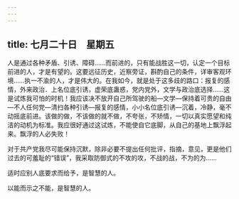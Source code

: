 ```yaml
---
---
---
```

title: 七月二十日　星期五
---




人是通过各种矛盾、引诱、障碍……而前进的，只有能战胜这一切，认定一个目标前进的人，才是有望的。这要远征历史，近察旁证，斟酌自己的条件，详审客观环境……执一不渝的人，才是伟大的。在我如今，就是处于这多歧的路口：报复的感情，外来政治．上名位底引诱，虚荣底蛊惑，党内党外，文学与政治底选择……这是试炼我可怕的时机！我应该决不放开自己所驾驶的船―文学―保持着可贵的自由―不人任何党―清扫各种引诱―报复的感情，小小名位底引诱―沉着，冷静，毫不动摇底前进。该做的做，不该做的就不做，不夸张，不矫情，一切以真实愿望和纯洁的动机为标准。我应很好通过这试炼，不能使自它底脚，从自己的基地上飘浮起来。飘浮的人必失败！

对于共产党我尽可能保持沉默，除非必要不提出任何批评，指摘，意见，更是他们过去的可羞耻的“错误”，我采取防御式的不攻的攻，不战的战，不为的为……

适时应别人底要求而给予，是智慧的人。

以能而示之不能，是智慧的人。